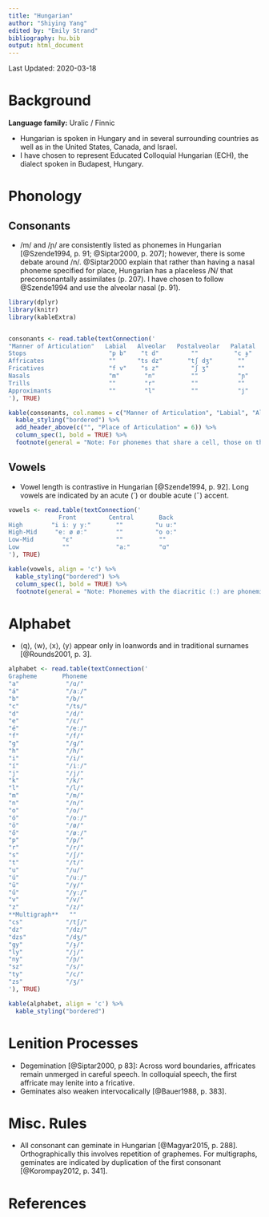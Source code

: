 ```yaml
---
title: "Hungarian"
author: "Shiying Yang"
edited by: "Emily Strand"
bibliography: hu.bib
output: html_document
---
```


Last Updated: 2020-03-18

# Background

**Language family:** Uralic / Finnic

* Hungarian is spoken in Hungary and in several surrounding countries as well as in the United States, Canada, and Israel.
* I have chosen to represent Educated Colloquial Hungarian (ECH), the dialect spoken in Budapest, Hungary.

# Phonology

## Consonants

* /m/ and /ɲ/ are consistently listed as phonemes in Hungarian [@Szende1994, p. 91; @Siptar2000, p. 207]; however, there is some debate around /n/. @Siptar2000 explain that rather than having a nasal phoneme specified for place, Hungarian has a placeless /N/ that preconsonantally assimilates (p. 207). I have chosen to follow @Szende1994 and use the alveolar nasal (p. 91).

```r

library(dplyr)
library(knitr)
library(kableExtra)


consonants <- read.table(textConnection('
"Manner of Articulation"   Labial   Alveolar   Postalveolar   Palatal  Velar  Glottal  
Stops                       "p b"    "t d"         ""          "c ɟ"   "k ɡ"    ""
Affricates                  ""      "ts dz"       "tʃ dʒ"       ""      ""      ""
Fricatives                  "f v"    "s z"         "ʃ ʒ"        ""      ""      "h"
Nasals                      "m"       "n"          ""           "ɲ"     ""      ""
Trills                      ""        "r"          ""           ""      ""      ""
Approximants                ""        "l"          ""           "j"     ""      ""
'), TRUE)

kable(consonants, col.names = c("Manner of Articulation", "Labial", "Alveolar", "Postalveolar", "Palatal", "Velar", "Glottal"), align = 'c') %>%
  kable_styling("bordered") %>%
  add_header_above(c("", "Place of Articulation" = 6)) %>%
  column_spec(1, bold = TRUE) %>%
  footnote(general = "Note: For phonemes that share a cell, those on the left are voiceless and those on the right are voiced.", general_title = "")
```

## Vowels

* Vowel length is contrastive in Hungarian [@Szende1994, p. 92]. Long vowels are indicated by an acute (´) or double acute (˝) accent.

```r

vowels <- read.table(textConnection('
              Front         Central       Back
High        "i iː y yː"       ""         "u uː"
High-Mid     "eː ø øː"        ""         "o oː"
Low-Mid        "ɛ"            ""          ""
Low            ""             "aː"        "ɑ"
'), TRUE)

kable(vowels, align = 'c') %>%
  kable_styling("bordered") %>%
  column_spec(1, bold = TRUE) %>%
  footnote(general = "Note: Phonemes with the diacritic (ː) are phonemically long. The two high front vowels on the left are unrounded and the two on the right are rounded. The high-mid front vowel on the left is unrounded and the two on the right are rounded.", general_title = "")
```

# Alphabet

* ⟨q⟩, ⟨w⟩, ⟨x⟩, ⟨y⟩ appear only in loanwords and in traditional surnames [@Rounds2001, p. 3].  

```r

alphabet <- read.table(textConnection('
Grapheme       Phoneme
"a"             "/ɑ/"
"á"             "/aː/"
"b"             "/b/"
"c"             "/ts/"
"d"             "/d/"
"e"             "/ɛ/"
"é"             "/eː/"
"f"             "/f/"
"g"             "/ɡ/"
"h"             "/h/"
"i"             "/i/"
"í"             "/iː/"
"j"             "/j/"
"k"             "/k/"
"l"             "/l/"
"m"             "/m/"
"n"             "/n/"
"o"             "/o/"
"ó"             "/oː/"
"ö"             "/ø/"
"ő"             "/øː/"
"p"             "/p/"
"r"             "/r/"
"s"             "/ʃ/"
"t"             "/t/"
"u"             "/u/"
"ú"             "/uː/"
"ü"             "/y/"
"ű"             "/yː/"
"v"             "/v/"
"z"             "/z/"
**Multigraph**   ""
"cs"            "/tʃ/"
"dz"            "/dz/"
"dzs"           "/dʒ/"
"gy"            "/ɟ/"
"ly"            "/j/"
"ny"            "/ɲ/"
"sz"            "/s/"
"ty"            "/c/"
"zs"            "/ʒ/"
'), TRUE)

kable(alphabet, align = 'c') %>%
  kable_styling("bordered")
```

# Lenition Processes

* Degemination [@Siptar2000, p 83]: Across word boundaries, affricates remain unmerged in careful speech. In colloquial speech, the first affricate may lenite into a fricative.
* Geminates also weaken intervocalically [@Bauer1988, p. 383].

# Misc. Rules

* All consonant can geminate in Hungarian [@Magyar2015, p. 288]. Orthographically this involves repetition of graphemes. For multigraphs, geminates are indicated by duplication of the first consonant [@Korompay2012, p. 341].

# References
